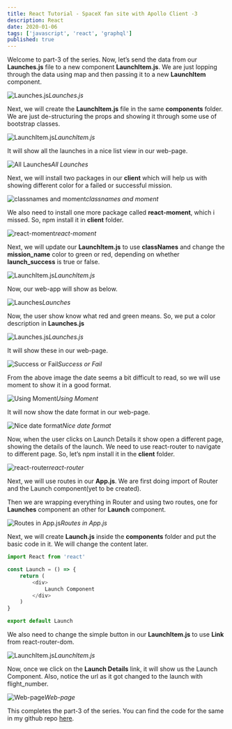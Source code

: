 ```yaml
---
title: React Tutorial - SpaceX fan site with Apollo Client -3
description: React
date: 2020-01-06
tags: ['javascript', 'react', 'graphql']
published: true
---
```



Welcome to part-3 of the series. Now, let’s send the data from our **Launches.js** file to a new component **LaunchItem.js**. We are just lopping through the data using map and then passing it to a new **LaunchItem** component.

![Launches.js](https://ik.imagekit.io/thewebdev/SpaceX/3/1_ZtX3gqQgR.jpg)*Launches.js*

Next, we will create the **LaunchItem.js** file in the same **components** folder. We are just de-structuring the props and showing it through some use of bootstrap classes.

![LaunchItem.js](https://ik.imagekit.io/thewebdev/SpaceX/3/2_4qzG3jQi_x.png)*LaunchItem.js*

It will show all the launches in a nice list view in our web-page.

![All Launches](https://ik.imagekit.io/thewebdev/SpaceX/3/3_NKiAYmD3M.png)*All Launches*

Next, we will install two packages in our **client** which will help us with showing different color for a failed or successful mission.

![classnames and moment](https://ik.imagekit.io/thewebdev/SpaceX/3/4_0tD2SCck1.png)*classnames and moment*

We also need to install one more package called **react-moment**, which i missed. So, npm install it in **client** folder.

![react-moment](https://ik.imagekit.io/thewebdev/SpaceX/3/5_7c9UX0Sj0.png)*react-moment*

Next, we will update our **LaunchItem.js** to use **classNames** and change the **mission_name** color to green or red, depending on whether **launch_success** is true or false.

![LaunchItem.js](https://ik.imagekit.io/thewebdev/SpaceX/3/6_pH1uqcyFS.png)*LaunchItem.js*

Now, our web-app will show as below.

![Launches](https://ik.imagekit.io/thewebdev/SpaceX/3/7_5cUF8boC72.png)*Launches*

Now, the user show know what red and green means. So, we put a color description in **Launches.js**

![Launches.js](https://ik.imagekit.io/thewebdev/SpaceX/3/8_7iljCEES6.jpg)*Launches.js*

It will show these in our web-page.

![Success or Fail](https://ik.imagekit.io/thewebdev/SpaceX/3/9_SO4s07Mf4.png)*Success or Fail*

From the above image the date seems a bit difficult to read, so we will use moment to show it in a good format.

![Using Moment](https://ik.imagekit.io/thewebdev/SpaceX/3/10_V4j6oWK1y.png)*Using Moment*

It will now show the date format in our web-page.

![Nice date format](https://ik.imagekit.io/thewebdev/SpaceX/3/11_XeUpffisV.png)*Nice date format*

Now, when the user clicks on Launch Details it show open a different page, showing the details of the launch. We need to use react-router to navigate to different page. So, let’s npm install it in the **client** folder.

![react-router](https://ik.imagekit.io/thewebdev/SpaceX/3/12_HeCRHgo9dd.png)*react-router*

Next, we will use routes in our **App.js**. We are first doing import of Router and the Launch component(yet to be created).

Then we are wrapping everything in Router and using two routes, one for **Launches** component an other for **Launch** component.

![Routes in App.js](https://ik.imagekit.io/thewebdev/SpaceX/3/13_Vbv0XV-cA1.jpg)*Routes in App.js*

Next, we will create **Launch.js** inside the **components** folder and put the basic code in it. We will change the content later.


```js
import React from 'react'

const Launch = () => {
    return (
        <div>
            Launch Component
        </div>
    )
}

export default Launch

```

We also need to change the simple button in our **LaunchItem.js** to use **Link** from react-router-dom.

![LaunchItem.js](https://ik.imagekit.io/thewebdev/SpaceX/3/15_g3-sYEgT7.png)*LaunchItem.js*

Now, once we click on the **Launch Details** link, it will show us the Launch Component. Also, notice the url as it got changed to the launch with flight_number.

![Web-page](https://ik.imagekit.io/thewebdev/SpaceX/3/16_BKIqAEi1T.png)*Web-page*

This completes the part-3 of the series. You can find the code for the same in my github repo [here](https://github.com/nabendu82/ReactApolloClient).

